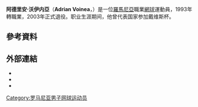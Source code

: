 {{expand|time=2011-02-09}}
{{Infobox 网球
|姓名=Adrian Voinea
|照片=
|国籍={{ROM}}
|生年=1974年
|生日=8月6日
|出生地=[[羅馬尼亞|羅馬尼亞]]，[[福克沙尼|福克沙尼]]
|居住地=[[義大利|義大利]]，[[佩鲁贾|佩鲁贾]]
|身高=185
|体重=73
|持拍手=右
|反拍=
|转职业年=1993年
|球拍=
|球衣=
|球鞋=
|单打最高排名=36（1996年4月15日）
|双打最高排名=349（1995年8月21日）
|现单打排名=
|现双打排名=
|单打冠军头衔=1
|双打冠军头衔=0
|职业战绩=136勝176負（單打）<br />1勝10負（雙打）
|奖金=1,836,277[[美元|美元]]
|澳网最好成绩=男單第四輪（2002）
|法网最好成绩=男單八強（1995）
|温网最好成绩=男單第三輪（2002）
|美网最好成绩=男單第三輪（1998）
|大满贯个数=
|奥运会最好成绩=
}}

'''阿德里安·沃伊内亞'''（'''Adrian Voinea'''，{{bd|1974年|8月6日}}）是一位[[羅馬尼亞|羅馬尼亞]]職業[[網球|網球]]運動員，1993年轉職業，2003年正式退役。职业生涯期间，他曾代表国家参加戴维斯杯。

== 參考資料 ==
{{reflist|2}}

== 外部連結 ==
* {{ATP|id=V166}}
* {{ITF Profile|id=10004792}}
* {{DavisCupplayerlink|id=10004792}}

{{网球人物小作品}}

{{DEFAULTSORT:Voinea, Adrian}}

[[Category:罗马尼亚男子网球运动员|Category:罗马尼亚男子网球运动员]]